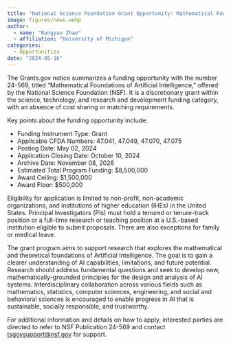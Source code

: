```yaml
---
title: "National Science Foundation Grant Opportunity: Mathematical Foundations of Artificial Intelligence"
image: figures/news.webp
author:
  - name: "Bangyao Zhao"
  - affiliation: "University of Michigan"
categories:
  - Opportunities
date: "2024-05-16"
---
```


The Grants.gov notice summarizes a funding opportunity with the number 24-569, titled "Mathematical Foundations of Artificial Intelligence," offered by the National Science Foundation (NSF). It is a discretionary grant within the science, technology, and research and development funding category, with an absence of cost sharing or matching requirements.

Key points about the funding opportunity include:

- Funding Instrument Type: Grant
- Applicable CFDA Numbers: 47.041, 47.049, 47.070, 47.075
- Posting Date: May 02, 2024
- Application Closing Date: October 10, 2024
- Archive Date: November 08, 2026
- Estimated Total Program Funding: $8,500,000
- Award Ceiling: $1,500,000
- Award Floor: $500,000

Eligibility for application is limited to non-profit, non-academic organizations, and institutions of higher education (IHEs) in the United States. Principal Investigators (PIs) must hold a tenured or tenure-track position or a full-time research or teaching position at a U.S.-based institution eligible to submit proposals. There are also exceptions for family or medical leave.

The grant program aims to support research that explores the mathematical and theoretical foundations of Artificial Intelligence. The goal is to gain a clearer understanding of AI capabilities, limitations, and future potential. Research should address fundamental questions and seek to develop new, mathematically-grounded principles for the design and analysis of AI systems. Interdisciplinary collaboration across various fields such as mathematics, statistics, computer sciences, engineering, and social and behavioral sciences is encouraged to enable progress in AI that is sustainable, socially responsible, and trustworthy.

For additional information and details on how to apply, interested parties are directed to refer to NSF Publication 24-569 and contact [tsgovsupport@nsf.gov](tsgovsupport@nsf.gov) for support.
